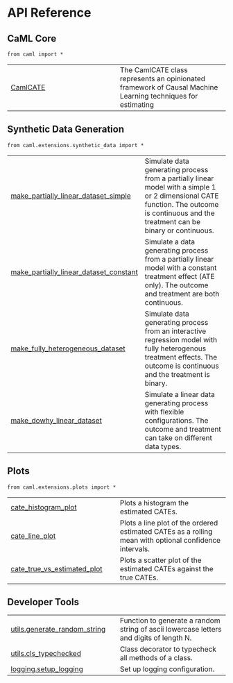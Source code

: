 # API Reference {.doc .doc-index}

## CaML Core

`from caml import *`

| | |
| --- | --- |
| [CamlCATE](CamlCATE.qmd#caml.CamlCATE) | The CamlCATE class represents an opinionated framework of Causal Machine Learning techniques for estimating |

## Synthetic Data Generation

`from caml.extensions.synthetic_data import *`

| | |
| --- | --- |
| [make_partially_linear_dataset_simple](make_partially_linear_dataset_simple.qmd#caml.extensions.synthetic_data.make_partially_linear_dataset_simple) | Simulate data generating process from a partially linear model with a simple 1 or 2 dimensional CATE function. The outcome is continuous and the treatment can be binary or continuous. |
| [make_partially_linear_dataset_constant](make_partially_linear_dataset_constant.qmd#caml.extensions.synthetic_data.make_partially_linear_dataset_constant) | Simulate a data generating process from a partially linear model with a constant treatment effect (ATE only). The outcome and treatment are both continuous. |
| [make_fully_heterogeneous_dataset](make_fully_heterogeneous_dataset.qmd#caml.extensions.synthetic_data.make_fully_heterogeneous_dataset) | Simulate data generating process from an interactive regression model with fully heterogenous treatment effects. The outcome is continuous and the treatment is binary. |
| [make_dowhy_linear_dataset](make_dowhy_linear_dataset.qmd#caml.extensions.synthetic_data.make_dowhy_linear_dataset) | Simulate a linear data generating process with flexible configurations. The outcome and treatment can take on different data types. |

## Plots

`from caml.extensions.plots import *`

| | |
| --- | --- |
| [cate_histogram_plot](cate_histogram_plot.qmd#caml.extensions.plots.cate_histogram_plot) | Plots a histogram the estimated CATEs. |
| [cate_line_plot](cate_line_plot.qmd#caml.extensions.plots.cate_line_plot) | Plots a line plot of the ordered estimated CATEs as a rolling mean with optional confidence intervals. |
| [cate_true_vs_estimated_plot](cate_true_vs_estimated_plot.qmd#caml.extensions.plots.cate_true_vs_estimated_plot) | Plots a scatter plot of the estimated CATEs against the true CATEs. |

## Developer Tools

| | |
| --- | --- |
| [utils.generate_random_string](utils.generate_random_string.qmd#caml.utils.generate_random_string) | Function to generate a random string of ascii lowercase letters and digits of length N. |
| [utils.cls_typechecked](utils.cls_typechecked.qmd#caml.utils.cls_typechecked) | Class decorator to typecheck all methods of a class. |
| [logging.setup_logging](logging.setup_logging.qmd#caml.logging.setup_logging) | Set up logging configuration. |
